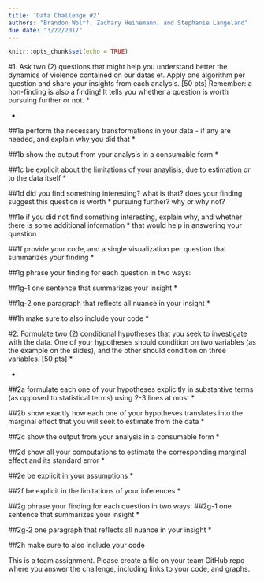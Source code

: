 ```yaml
---
title: 'Data Challenge #2'
authors: "Brandon Wolff, Zachary Heinemann, and Stephanie Langeland"
due date: "3/22/2017"
---
```


```r
knitr::opts_chunk$set(echo = TRUE)
```

#1.	Ask two (2) questions that might help you understand better the dynamics of violence contained on our datas et. Apply one algorithm per question and share your insights from each analysis. [50 pts] Remember: a non-finding is also a finding! It tells you whether a question is worth pursuing further or not.
  *
  
  * 

##1a	perform the necessary transformations in your data - if any are needed, and explain why you did that
  * 
  
##1b	show the output from your analysis in a consumable form
  * 
  
##1c	be explicit about the limitations of your anaylisis, due to estimation or to the data itself
  * 
  
##1d	did you find something interesting? what is that? does your finding suggest this question is worth
  * pursuing further? why or why not?
  
##1e	if you did not find something interesting, explain why, and whether there is some additional information
  * that would help in answering your question
  
##1f	provide your code, and a single visualization per question that summarizes your finding
  * 
  
##1g	phrase your finding for each question in two ways:

##1g-1	one sentence that summarizes your insight
  * 

##1g-2	one paragraph that reflects all nuance in your insight
  * 
        
##1h	make sure to also include your code
  * 
  
#2.	Formulate two (2) conditional hypotheses that you seek to investigate with the data. One of your hypotheses should condition on two variables (as the example on the slides), and the other should condition on three variables. [50 pts]
  * 
  
  * 
  
##2a	formulate each one of your hypotheses explicitly in substantive terms (as opposed to statistical terms) using 2-3 lines at most
  * 
  
##2b	show exactly how each one of your hypotheses translates into the marginal effect that you will seek to estimate from the data
  * 
  
##2c	show the output from your analysis in a consumable form
  * 
  
##2d	show all your computations to estimate the corresponding marginal effect and its standard error
  * 
  
##2e	be explicit in your assumptions
  * 
  
##2f	be explicit in the limitations of your inferences
  * 
  
##2g	phrase your finding for each question in two ways:
##2g-1	one sentence that summarizes your insight
  * 
  
##2g-2	one paragraph that reflects all nuance in your insight
  * 
  
##2h	make sure to also include your code

This is a team assignment. Please create a file on your team GitHub repo where you answer the challenge, including links to your code, and graphs.

